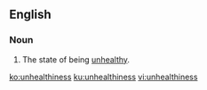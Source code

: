 ==English==

===Noun===
{{en-noun|-|es}}

# The state of being [[unhealthy]].

[[ko:unhealthiness]]
[[ku:unhealthiness]]
[[vi:unhealthiness]]